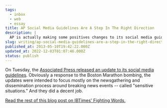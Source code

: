 ```yaml
---
tags:
  - inbox
  - web
  - essay
title: AP Social Media Guidelines Are A Step In The Right Direction
description: |
  AP is actually making some positives changes to its social media guidelines, but it's still not quite there yet.
slug: writing/ap-social-media-guidelines-are-a-step-in-the-right-direction
published_at: 2013-05-10T19:42:22.000Z
updated_at: 2022-12-03T01:07:46.000Z
status: publish
---
```

On Tuesday, the [Associated Press released an update to its social media guidelines](http://blog.ap.org/2013/05/07/ap-social-media-guidelines-update-including-newsgathering-in-sensitive-situations/). Obviously a response to the Boston Marathon bombing, the updates were intended to focus mostly on the newsgathering and dissemination process around breaking news events -- called "sensitive situations." And they did a decent job.

[Read the rest of this blog post on IBTimes' Fighting Words.](http://www.ibtimes.com/fighting-words/ap-social-media-guidelines-are-step-right-direction-1251911 "AP Social Media Guidelines Are A Step In The Right Direction")
